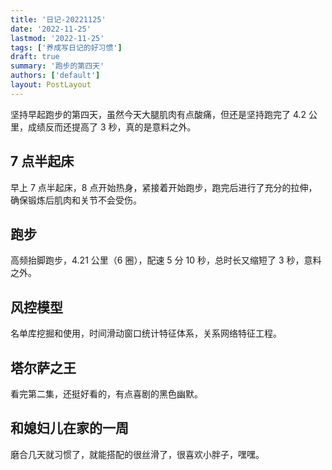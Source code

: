 ```yaml
---
title: '日记-20221125'
date: '2022-11-25'
lastmod: '2022-11-25'
tags: ['养成写日记的好习惯']
draft: true
summary: '跑步的第四天'
authors: ['default']
layout: PostLayout
---
```


坚持早起跑步的第四天，虽然今天大腿肌肉有点酸痛，但还是坚持跑完了 4.2 公里，成绩反而还提高了 3 秒，真的是意料之外。

## 7 点半起床

早上 7 点半起床，8 点开始热身，紧接着开始跑步，跑完后进行了充分的拉伸，确保锻炼后肌肉和关节不会受伤。

## 跑步

高频抬脚跑步，4.21 公里（6 圈），配速 5 分 10 秒，总时长又缩短了 3 秒，意料之外。

## 风控模型

名单库挖掘和使用，时间滑动窗口统计特征体系，关系网络特征工程。

## 塔尔萨之王

看完第二集，还挺好看的，有点喜剧的黑色幽默。

## 和媳妇儿在家的一周

磨合几天就习惯了，就能搭配的很丝滑了，很喜欢小胖子，嘿嘿。
